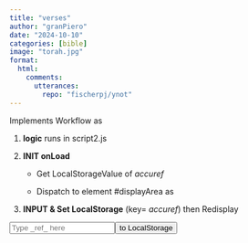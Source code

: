 ```yaml
---
title: "verses"
author: "granPiero"
date: "2024-10-10"
categories: [bible]
image: "torah.jpg"
format: 
  html:
    comments:
      utterances: 
        repo: "fischerpj/ynot"
---
```


Implements Workflow as

1.  **logic** runs in script2.js

2.  **INIT onLoad**

    -   Get LocalStorageValue of *accuref*

    -   Dispatch to element #displayArea as

3.  **INPUT & Set LocalStorage** (key= *accuref*) then Redisplay

<input type="text" id="inputRef" placeholder="Type _ref_ here"><button id="storeButton">to LocalStorage</button>

<script src="script2.js"></script>
